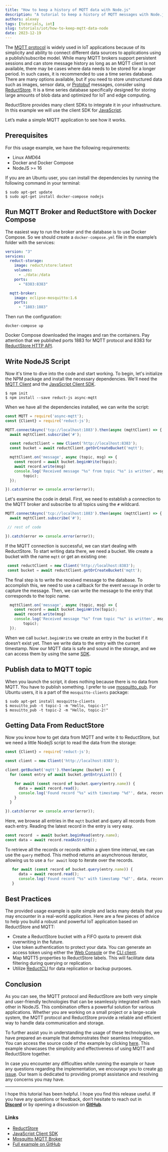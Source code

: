 ```yaml
---
title: "How to keep a history of MQTT data with Node.js"
description: "A tutorial to keep a history of MQTT messages with Node.js by using the ReductStore Client SDK for JavaScript."
authors: alexey
tags: [tutorials, iot]
slug: tutorials/iot/how-to-keep-mqtt-data-node
date: 2023-12-19
---
```


The [MQTT protocol](https://mqtt.org/) is widely used in IoT applications because of its simplicity and ability to connect different data sources to applications using a publish/subscribe model. While many MQTT brokers support persistent sessions and can store message history as long as an MQTT client is not available, there may be cases where data needs to be stored for a longer period. In such cases, it is recommended to use a time series database. There are many options available, but if you need to store unstructured data such as images, sensor data, or [Protobuf](https://protobuf.dev/) messages, consider using [ReductStore](https://www.reduct.store). It is a time series database specifically designed for storing large amounts of blob data and optimized for IoT and edge computing.

ReductStore provides many client SDKs to integrate it in your infrastructure. In this example we will use the client SDK for [JavaScript](https://github.com/reductstore/reduct-js). 

Let’s make a simple MQTT application to see how it works.

## Prerequisites

For this usage example, we have the following requirements:

- Linux AMD64
- Docker and Docker Compose
- NodeJS >= 16

If you are an Ubuntu user, you can install the dependencies by running the following command in your terminal:

```
$ sudo apt-get update
$ sudo apt-get install docker-compose nodejs
```

## Run MQTT Broker and ReductStore with Docker Compose

The easiest way to run the broker and the database is to use Docker Compose. So we should create a `docker-compose.yml` file in the example’s folder with the services:

```yaml
version: "3"
services:
  reduct-storage:
    image: reduct/store:latest
    volumes:
      - ./data:/data
    ports:
      - "8383:8383"

  mqtt-broker:
    image: eclipse-mosquitto:1.6
    ports:
      - "1883:1883"
```

Then run the configuration:

```
docker-compose up
```

Docker Compose downloaded the images and ran the containers. Pay attention that we published ports 1883 for MQTT protocol and 8383 for [ReductStore HTTP API](/docs/http-api).

## Write NodeJS Script

Now it's time to dive into the code and start working. To begin, let's initialize the NPM package and install the necessary dependencies. We'll need the [MQTT Client](https://www.npmjs.com/package/async-mqtt) and the [JavaScript Client SDK](https://www.npmjs.com/package/reduct-js).

```
$ npm init
$ npm install --save reduct-js async-mqtt
```

When we have all the dependencies installed, we can write the script:

```jsx
const MQTT = require('async-mqtt');
const {Client} = require('reduct-js');

MQTT.connectAsync('tcp://localhost:1883').then(async (mqttClient) => {
  await mqttClient.subscribe('#');

  const reductClient = new Client('http://localhost:8383');
  const bucket = await reductClient.getOrCreateBucket('mqtt');

  mqttClient.on('message', async (topic, msg) => {
    const record = await bucket.beginWrite(topic);
    await record.write(msg)
    console.log('Received message "%s" from topic "%s" is written', msg,
        topic);
  });

}).catch(error => console.error(error));
```

Let's examine the code in detail. First, we need to establish a connection to the MQTT broker and subscribe to all topics using the `#` wildcard.

```jsx
MQTT.connectAsync('tcp://localhost:1883').then(async (mqttClient) => {
  await mqttClient.subscribe('#');

 // rest of code

}).catch(error => console.error(error));
```

If the MQTT connection is successful, we can start dealing with ReductStore. To start writing data there, we need a bucket. We create a bucket with the name `mqtt` or get an existing one:

```jsx
 const reductClient = new Client('http://localhost:8383');
 const bucket = await reductClient.getOrCreateBucket('mqtt');
```

The final step is to write the received message to the database. To accomplish this, we need to use a callback for the event `message` in order to capture the message. Then, we can write the message to the entry that corresponds to the topic name.

```jsx
  mqttClient.on('message', async (topic, msg) => {
    const record = await bucket.beginWrite(topic);
    await record.write(msg)
    console.log('Received message "%s" from topic "%s" is written', msg,
        topic);
  });
```

When we call `bucket.beginWrite` we create an entry in the bucket if it doesn’t exist yet. Then we write data to the entry with the current timestamp. Now our MQTT data is safe and sound in the storage, and we can access them by using the same [SDK](https://js.reduct.store/).

## Publish data to MQTT topic

When you launch the script, it does nothing because there is no data from MQTT. You have to publish something. I prefer to use [mosquitto_pub](https://mosquitto.org/man/mosquitto_pub-1.html). For Ubuntu users, it is a part of the `mosquitto-clients` package:

```
$ sudo apt-get install mosquitto-clients
$ mosuitto_pub -t topic-1 -m "Hello, topic-1!"
$ mosuitto_pub -t topic-2 -m "Hello, topic-2!"
```

## Getting Data From ReductStore

Now you know how to get data from MQTT and write it to ReductStore, but we need a little NodejS script to read the data from the storage:

```jsx
const {Client} = require('reduct-js');

const client = new Client('http://localhost:8383');

client.getBucket('mqtt').then(async (bucket) => {
  for (const entry of await bucket.getEntryList()) {

    for await (const record of bucket.query(entry.name)) {
      data = await record.read();
      console.log('Found record "%s" with timestamp "%d"', data, record.time);
    }
  }

}).catch(error => console.error(error));
```

Here, we browse all entries in the `mqtt` bucket and query all records from each entry. Reading the latest record in the entry is very easy.

```jsx
const record  = await bucket.beginRead(entry.name);
const data = await record.readAsString();
```

To retrieve all the records or records within a given time interval, we can use the `query` method. This method returns an asynchronous iterator, allowing us to use a `for await` loop to iterate over the records.

```jsx
   for await (const record of bucket.query(entry.name)) {
      data = await record.read();
      console.log('Found record "%s" with timestamp "%d"', data, record.time);
   }
```

## Best Practices

The provided usage example is quite simple and lacks many details that you may encounter in a real-world application. Here are a few pieces of advice to help you build a robust and powerful IoT application based on ReductStore and MQTT:

- Create a ReductStore bucket with a FIFO quota to prevent disk overwriting in the future.
- Use token authentication to protect your data. You can generate an access token using either the [Web Console](https://github.com/reductstore/web-console) or the [CLI client](https://cli.reduct.store/).
- Map MQTT5 properties to ReductStore labels. This will facilitate data filtering during querying or replication.
- Utilize [ReductCLI](http://cli.reduct.store/) for data replication or backup purposes.

## Conclusion

As you can see, the MQTT protocol and ReductStore are both very simple and user-friendly technologies that can be seamlessly integrated with each other in NodeJS. This combination offers a powerful solution for various applications. Whether you are working on a small project or a large-scale system, the MQTT protocol and ReductStore provide a reliable and efficient way to handle data communication and storage.

To further assist you in understanding the usage of these technologies, we have prepared an example that demonstrates their seamless integration. You can access the source code of the example by clicking [here](https://github.com/reductstore/reduct-mqtt-example). This example showcases the simplicity and effectiveness of using MQTT and ReductStore together.

In case you encounter any difficulties while running the example or have any questions regarding the implementation, we encourage you to create [an issue](https://github.com/reductstore/reduct-js/issues/new). Our team is dedicated to providing prompt assistance and resolving any concerns you may have.

---

I hope this tutorial has been helpful. I hope you find this release useful. If you have any questions or feedback, don’t hesitate to reach out in **[Discord](https://discord.gg/8wPtPGJYsn)** or by opening a discussion on **[GitHub](https://github.com/reductstore/reductstore/discussions)**.

### Links

- [ReductStore](https://docs.reduct.store/)
- [JavaScript Client SDK](https://js.reduct.store/)
- [Mosquitto MQTT Broker](https://mosquitto.org/)
- [Full example on GitHub](https://github.com/reductstore/reduct-mqtt-example)